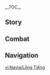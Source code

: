 {{CharacterTabs}}
{{LanguageTabs}}
__TOC__
==Story==
{{VO/Story
|character           = Navia
|language            = zh
|language_s          = zh
|language_t          = zh-tw
|name_s              = 娜维娅
|name_t              = 娜維婭
|vo_01_01_title_s    = 初次见面…
|vo_01_01_title_t    = 初次見面…
|vo_01_01_subtitle   = Hello
|vo_01_01_file       = VO_{language}{character} Hello.ogg
|vo_01_01_tx_s       = 大名鼎鼎的刺玫会现任会长、领导者、总指挥、话事人、老板娜维娅，很高兴认识你！看你才貌出众、气度不凡，我有种预感，我们的缘分会像我的名号一样长呢。
|vo_01_01_tx_t       = 大名鼎鼎的刺玫會現任會長、領導者、總指揮、負責人、老闆娜維婭，很高興認識{{MC|m=你|f=妳}}！看{{MC|m=你|f=妳}}才貌出眾、氣度不凡，有種我們的緣分會像我的名號一樣長的預感。
|vo_01_01_rm         = Dàmíngdǐngdǐng de Cìméihuì xiànrèn huìzhǎng, lǐngdǎozhě, zǒngzhǐhuī, huàshìrén, lǎobǎn Nàwéiyà, hěn gāoxìng rènshì nǐ! Kàn nǐ cáimào chūzhòng, qìdù bùfán, wǒ yǒu zhǒng yùgǎn, wǒmen de yuánfèn huì xiàng wǒ de mínghào yīyàng cháng ne.
|vo_02_01_title_s    = 闲聊·旅行
|vo_02_01_title_t    = 閒聊·旅行
|vo_02_01_subtitle   = Chat: Traveling
|vo_02_01_file       = VO_{language}{character} Chat - Traveling.ogg
|vo_02_01_tx_s       = 好想去旅游呀&mdash;&mdash;！去哪无所谓啦，主要是想跟朋友们一起玩，嘿嘿。
|vo_02_01_tx_t       = 好想去旅遊呀&mdash;&mdash;去哪裡都沒關係啦！重點是想跟朋友們一起玩，嘿嘿！
|vo_02_01_rm         = Hǎo xiǎng qù lǚyóu ya——! Qù nǎ wúsuǒwèi la, zhǔyào shì xiǎng gēn péngyǒumen yīqǐ wán, hēihēi.
|vo_02_02_title_s    = 闲聊·经验之谈
|vo_02_02_title_t    = 閒聊·經驗之談
|vo_02_02_subtitle   = Chat: Speaking From Experience
|vo_02_02_file       = VO_{language}{character} Chat - Speaking From Experience.ogg
|vo_02_02_tx_s       = 多年的帮派经验告诉我，身边有一把不称手的武器会比没有更危险。
|vo_02_02_tx_t       = 多年的幫派經驗告訴我，身邊有一把不順手的武器會比沒有更危險。
|vo_02_02_rm         = Duōnián de bāngpài jīngyàn gàosù wǒ, shēnbiān yǒu yī bǎ bù chènshǒu de wǔqì huì bǐ méiyǒu gèng wēixiǎn.
|vo_02_03_title_s    = 闲聊·会标
|vo_02_03_title_t    = 閒聊·會標
|vo_02_03_subtitle   = Chat: Logo
|vo_02_03_file       = VO_{language}{character} Chat - Logo.ogg
|vo_02_03_tx_s       = 刺玫会的标志是母亲设计的，我非常喜欢。你看，轮廓像颗心脏一样呢。
|vo_02_03_tx_t       = 刺玫會的標誌是母親設計的，我非常喜歡。{{MC|m=你|f=妳}}看，輪廓像顆心臟一樣。
|vo_02_03_rm         = Cìméihuì de biāozhì shì mǔqīn shèjì de, wǒ fēicháng xǐhuān. Nǐ kàn, lúnkuò xiàng kē xīnzàng yīyàng ne.
|vo_03_01_title_s    = 下雨的时候…
|vo_03_01_title_t    = 下雨的時候…
|vo_03_01_subtitle   = When It Rains
|vo_03_01_file       = VO_{language}{character} When It Rains.ogg
|vo_03_01_tx_s       = 啊…又是雨天…
|vo_03_01_tx_t       = 啊…又是雨天…
|vo_03_01_rm         = A… yòu shì yǔtiān…
|vo_03_02_title_s    = 打雷的时候…
|vo_03_02_title_t    = 打雷的時候…
|vo_03_02_subtitle   = When Thunder Strikes
|vo_03_02_file       = VO_{language}{character} When Thunder Strikes.ogg
|vo_03_02_tx_s       = 哎呀！刚才看到闪电就该捂住耳朵的！
|vo_03_02_tx_t       = 哎呀！剛才看到閃電就該捂住耳朵的！
|vo_03_02_rm         = Āiyā! Gāngcái kàndào shǎndiàn jiù gāi wǔ zhù ěrduo de!
|vo_03_03_title_s    = 下雪的时候…
|vo_03_03_title_t    = 下雪的時候…
|vo_03_03_subtitle   = When It Snows
|vo_03_03_file       = VO_{language}{character} When It Snows.ogg
|vo_03_03_tx_s       = 是不是应该摘掉帽子，让雪花落在脸上？感觉一定很清爽。
|vo_03_03_tx_t       = 是不是應該摘掉帽子，讓雪花落在臉上？感覺一定很清爽。
|vo_03_03_rm         = Shìbushì yīnggāi zhāi diào màozi, ràng xuěhuā luò zài liǎn shàng? Gǎnjué yīdìng hěn qīngshuǎng.
|vo_03_04_title_s    = 阳光很好…
|vo_03_04_title_t    = 陽光很好…
|vo_03_04_subtitle   = When the Sun Is Out
|vo_03_04_file       = VO_{language}{character} When the Sun Is Out.ogg
|vo_03_04_tx_s       = 就是现在，立刻，马上，抬头！你看天上，是不是烈日炎炎，骄阳似火！知道这说明什么吗？<br>说明我们现在应当立刻，马上，去买最大号的超级冰冰凉甜筒，然后比赛谁能在它融化前全部吃完！
|vo_03_04_tx_t       = 就是現在！立刻、馬上，抬頭！{{MC|m=你|f=妳}}看天上，是不是烈日炎炎、炎陽炙人！知道這代表什麼嗎？<br>代表我們現在應該立刻、馬上去買最大號的超級冰冰涼甜筒，然後比賽誰可以在它融化前全部吃完！
|vo_03_04_rm         = Jiùshì xiànzài, lìkè, mǎshàng, táitóu! Nǐ kàn tiān shàng, shìbushì lièrìyányán, jiāoyángsìhuǒ! Zhīdào zhè shuōmíng shénme ma? <br>Shuōmíng wǒmen xiànzài yīngdāng lìkè, mǎshàng, qù mǎi zuìdà hào de chāojí bīngbīngliáng tiántǒng, ránhòu bǐsài shéi néng zài tā rónghuà qián quánbù chī wán!
|vo_03_05_title_s    = 雨过天晴…
|vo_03_05_title_t    = 雨過天晴…
|vo_03_05_subtitle   = After the Rain
|vo_03_05_file       = VO_{language}{character} After the Rain.ogg
|vo_03_05_tx_s       = 太好了，雨停了！
|vo_03_05_tx_t       = 太好了，雨停了！
|vo_03_05_rm         = Tài hǎo le, yǔ tíng le!
|vo_03_06_title_s    = 刮大风了…
|vo_03_06_title_t    = 颳大風了…
|vo_03_06_subtitle   = When the Wind Is Blowing
|vo_03_06_file       = VO_{language}{character} When the Wind Is Blowing.ogg
|vo_03_06_tx_s       = 帽子和裙摆…好难取舍！
|vo_03_06_tx_t       = 帽子和裙襬…好難取捨！
|vo_03_06_rm         = Màozi hé qún bǎi… hǎo nán qǔshě!
|vo_03_07_title_s    = 在沙漠的时候…
|vo_03_07_title_t    = 在沙漠的時候…
|vo_03_07_subtitle   = In the Desert
|vo_03_07_file       = VO_{language}{character} In the Desert.ogg
|vo_03_07_tx_s       = 戴上墨镜就不会被沙子迷住眼睛了！但天黑时会看不清路…
|vo_03_07_tx_t       = 戴上墨鏡就不會有沙子跑進眼睛了！但天黑時會看不清楚路…
|vo_03_07_rm         = Dài shàng mòjìng jiù bù huì bèi shāzi mí zhù yǎnjīng le! Dàn tiānhēi shí huì kàn bù qīng lù…
|vo_04_01_title_s    = 早上好…
|vo_04_01_title_t    = 早安…
|vo_04_01_subtitle   = Good Morning
|vo_04_01_file       = VO_{language}{character} Good Morning.ogg
|vo_04_01_tx_s       = 早上好！想好今天要做什么了吗？没想好的话，要不要跟我来？
|vo_04_01_tx_t       = 早安！想好今天要做什麼了嗎？沒想好的話，要不要跟我來？
|vo_04_01_rm         = Zǎoshang hǎo! Xiǎng hǎo jīntiān yào zuò shénme le ma? Méi xiǎng hǎo de huà, yào bù yào gēn wǒ lái?
|vo_04_02_title_s    = 中午好…
|vo_04_02_title_t    = 午安…
|vo_04_02_subtitle   = Good Afternoon
|vo_04_02_file       = VO_{language}{character} Good Afternoon.ogg
|vo_04_02_tx_s       = 听说最近出了一种新口味的千层面，你有没有兴趣？感觉一定不会好吃，但我还是想去试试！
|vo_04_02_tx_t       = 聽說最近出了一種新口味的千層麵，{{MC|m=你|f=妳}}有沒有興趣？感覺一定不會好吃，但我還是想去試試看！
|vo_04_02_rm         = Tīngshuō zuìjìn chū le yī zhǒng xīn kǒuwèi de qiāncéngmiàn, nǐ yǒu méiyǒu xìngqù? Gǎnjué yīdìng bù huì hǎochī, dàn wǒ háishì xiǎng qù shìshì!
|vo_04_03_title_s    = 晚上好…
|vo_04_03_title_t    = 晚上好…
|vo_04_03_subtitle   = Good Evening
|vo_04_03_file       = VO_{language}{character} Good Evening.ogg
|vo_04_03_tx_s       = 晚间新闻播报：「今天的刺玫会会长也和她的好搭档度过了完美的一天。」真棒！
|vo_04_03_tx_t       = 晚間新聞播報：「今天的刺玫會會長也和她的好搭檔度過了完美的一天。」真棒！
|vo_04_03_rm         = Wǎnjiān xīnwén bōbào: "Jīntiān de Cìméihuì huìzhǎng yě hé tā de hǎo dādàng dùguò le wánměi de yītiān." Zhēn bàng!
|vo_04_04_title_s    = 晚安…
|vo_04_04_title_t    = 晚安…
|vo_04_04_subtitle   = Good Night
|vo_04_04_file       = VO_{language}{character} Good Night.ogg
|vo_04_04_tx_s       = 快，速速清空大脑，睡个好觉！明天见。
|vo_04_04_tx_t       = 快，速速清空大腦，睡個好覺！明天見。
|vo_04_04_rm         = Kuài, sùsù qīngkōng dànǎo, shuì ge hǎo jiào! Míngtiān jiàn.
|vo_05_01_title_s    = 关于娜维娅自己·乐观
|vo_05_01_title_t    = 關於娜維婭自己·樂觀
|vo_05_01_subtitle   = About {character}: Optimism
|vo_05_01_file       = VO_{language}{character} About {character} - Optimism.ogg
|vo_05_01_tx_s       = 盲目乐观可不行，幸福的生活要靠自己的双手去争取！所以，来，握住我的双手，左右摇晃几下&mdash;&mdash;怎么样，是不是很开心？
|vo_05_01_tx_t       = 盲目樂觀是不行的，幸福的生活要靠自己的雙手去爭取！所以…來，握住我的雙手，左右搖晃幾下&mdash;&mdash;怎麼樣，是不是很開心？
|vo_05_01_rm         = Mángmù lèguān kě bù xíng, xìngfú de shēnghuó yào kào zìjǐ de shuāngshǒu qù zhēngqǔ! Suǒyǐ, lái, wò zhù wǒ de shuāngshǒu, zuǒyòu yáohuàng jǐ xià——zěnmeyàng, shì bùshì hěn kāixīn?
|vo_05_02_title_s    = 关于娜维娅自己·运气
|vo_05_02_title_t    = 關於娜維婭自己·運氣
|vo_05_02_subtitle   = About {character}: Luck
|vo_05_02_quest      = Braving the Tides Together
|vo_05_02_friendship = 4
|vo_05_02_file       = VO_{language}{character} About {character} - Luck.ogg
|vo_05_02_tx_s       = 了解我经历的人可能会觉得我运气不好吧，但我不这么认为哦。<br>能得到这么多的爱，是我一生最幸运的事情了吧。
|vo_05_02_tx_t       = 瞭解我經歷的人可能會覺得我運氣不好吧？但我不這麼認為。<br>能夠得到這麼多的愛，是我一生最幸運的事情了吧…
|vo_05_02_rm         = Liǎojiě wǒ jīnglì de rén kěnéng huì juéde wǒ yùnqì bù hǎo ba, dàn wǒ bù zhème rènwéi.<br> Néng dédào zhème duō de ài, shì wǒ yīshēng zuì xìngyùn de shìqíng le ba.
|vo_06_01_title_s    = 关于我们·搭档
|vo_06_01_title_t    = 關於我們·搭檔
|vo_06_01_subtitle   = About Us: Partners
|vo_06_01_quest      = As Light Rain Falls Without Reason
|vo_06_01_file       = VO_{language}{character} About Us - Partners.ogg
|vo_06_01_tx_s       = 他们有人叫我老板，有人叫我大小姐，我都无所谓啦。最开心的还是你称呼我为「搭档」的时候，所以请多叫几次，满足我的虚荣心吧！
|vo_06_01_tx_t       = 他們有人叫我老闆，有人叫我大小姐，我都無所謂啦。最開心的還是{{MC|m=你|f=妳}}稱呼我為「搭檔」的時候，所以請多叫幾次，滿足我的虛榮心吧！
|vo_06_01_rm         = Tāmen yǒu rén jiào wǒ lǎobǎn, yǒu rén jiào wǒ dàxiǎojiě, wǒ dōu wúsuǒwèi la. Zuì kāixīn de háishì nǐ chēnghu wǒ wèi "dādàng" de shíhou, suǒyǐ qǐng duō jiào jǐ cì, mǎnzú wǒ de xūróngxīn ba!
|vo_06_02_title_s    = 关于我们·保密
|vo_06_02_title_t    = 關於我們·保密
|vo_06_02_subtitle   = About Us: Keeping Secrets
|vo_06_02_quest      = Braving the Tides Together
|vo_06_02_friendship = 6
|vo_06_02_file       = VO_{language}{character} About Us - Keeping Secrets.ogg
|vo_06_02_tx_s       = 有人说秘密一旦说出口就不是秘密了，但能和朋友分享的秘密不是更加珍贵吗？<br>…什么啊，我不是在威胁你啦！虽然身为刺玫会的会长，我当然知道很多让人保守秘密的诀窍，但我是不会用在你身上的，安心啦。
|vo_06_02_tx_t       = 有人說秘密一旦說出口就不是秘密了，但可以和朋友分享的秘密不是更加珍貴嗎？<br>什麼啊…我不是在威脅{{MC|m=你|f=妳}}啦！雖然身為刺玫會的會長，我當然知道很多讓人保守秘密的訣竅，但我是不會用在{{MC|m=你|f=妳}}身上的，安心吧。
|vo_06_02_rm         = Yǒurén shuō mìmì yīdàn shuō chūkǒu jiù bùshì mìmì le, dàn néng hé péngyǒu fēnxiǎng de mìmì bù shì gèng jiā zhēnguì ma? <br>…Shénme a, wǒ bù shì zài wēixié nǐ la! Suīrán shēnwéi Cìméihuì de huìzhǎng, wǒ dāngrán zhīdào hěn duō ràng rén bǎoshǒu mìmì de juéqiào, dàn wǒ shì bù huì yòng zài nǐ shēnshang de, ānxīn la.
|vo_07_01_title_s    = 关于「神之眼」…
|vo_07_01_title_t    = 關於「神之眼」…
|vo_07_01_subtitle   = About the [[Vision]]
|vo_07_01_friendship = 4
|vo_07_01_file       = VO_{language}{character} About the Vision.ogg
|vo_07_01_tx_s       = 给你看，这就是我的神之眼！亮晶晶，很称我衣服的颜色吧？<br>不过还是你比较厉害，不需要神之眼就能使用很多种元素，应该不是靠练习就能做到的吧？
|vo_07_01_tx_t       = 給{{MC|m=你|f=妳}}看，這就是我的神之眼！亮晶晶的，很配我衣服的顏色吧？<br>不過還是{{MC|m=你|f=妳}}比較厲害，不需要神之眼就能夠使用很多種元素，應該不是靠練習就可以做到的吧？
|vo_07_01_rm         = Gěi nǐ kàn, zhè jiù shì wǒ de Shénzhī Yǎn! Liàngjīngjīng, hěn chèn wǒ yīfú de yánsè ba? <br>Bùguò háishì nǐ bǐjiào lìhài, bù xūyào Shénzhī Yǎn jiù néng shǐyòng hěn duō zhǒng yuánsù, yīnggāi bù shì kào liànxí jiù néng zuòdào de ba?
|vo_07_02_title_s    = 有什么想要分享·狗狗
|vo_07_02_title_t    = 有什麼想要分享·狗狗
|vo_07_02_subtitle   = Something to Share: Dogs
|vo_07_02_file       = VO_{language}{character} Something to Share - Dogs.ogg
|vo_07_02_tx_s       = 在所有的品种里，我最喜欢深栗猎犬。你看它们眼睛上方的花纹，是不是很像眉毛？所以它们总是一副憨厚又认真的样子呢。<br>不过这件事还请帮我保密，千万不要告诉别的狗狗！
|vo_07_02_tx_t       = 在所有的品種裡，我最喜歡深栗獵犬。{{MC|m=你|f=妳}}看牠們眼睛上方的花紋，是不是很像眉毛？所以牠們總是一副憨厚又認真的樣子。<br>不過這件事還請幫我保密，千萬不要告訴別的狗狗！
|vo_07_02_rm         = Zài suǒyǒu de pǐnzhǒng lǐ, wǒ zuì xǐhuān shēnlì lièquǎn. Nǐ kàn tāmen yǎnjīng shàngfāng de huāwén, shì bù shì hěn xiàng méimáo? Suǒyǐ tāmen zǒng shì yī fù hānhòu yòu rènzhēn de yàngzi ne.<br>Bùguò zhè jiàn shì hái qǐng bāng wǒ bǎomì, qiānwàn bù yào gàosù bié de gǒugǒu!
|vo_07_03_title_s    = 有什么想要分享·可靠的刺玫会
|vo_07_03_title_t    = 有什麼想要分享·可靠的刺玫會
|vo_07_03_subtitle   = Something to Share: The Dependable Spina di Rosula
|vo_07_03_file       = VO_{language}{character} Something to Share - The Dependable Spina di Rosula.ogg
|vo_07_03_tx_s       = 假如你在灰河待过一段时间，应该会发现枫丹还是有不少其他帮派的。他们的目的不一，并不都像刺玫会那样友善，你可要多加留心。如有必要，可以向酒保泰托先生求助。若是对方不愿意坐下来谈的话…嗯，那就只好请我们可靠的白手套先生出马咯。
|vo_07_03_tx_t       = 假如{{MC|m=你|f=妳}}在灰河待過一段時間，應該會發現楓丹還是有不少其他幫派的。他們的目的不一，並非都像刺玫會那樣友善，{{MC|m=你|f=妳}}要多加留心。如果有必要可以向酒保泰托先生求助，若是對方不願意坐下來談的話…嗯，那就只好請我們可靠的白手套先生出馬囉！
|vo_07_03_rm         = Jiǎrú nǐ zài Huī Hé dài guò yīduàn shíjiān, yīnggāi huì fāxiàn Fēngdān háishì yǒu bù shǎo qítā bāngpài de. Tāmen de mùdì bù yī, bìng bù dōu xiàng Cìméihuì nàyàng yǒushàn, nǐ kě yào duō jiā liúxīn. Rú yǒu bìyào, kěyǐ xiàng jiǔbǎo Tàituō xiānshēng qiúzhù. Ruò shì duìfāng bù yuànyì zuò xiàlái tán de huà… ń, nà jiù zhǐhǎo qǐng wǒmen kěkào de Bái Shǒutào xiānshēng chūmǎ luó.
|vo_07_04_title_s    = 感兴趣的见闻…
|vo_07_04_title_t    = 感興趣的見聞…
|vo_07_04_subtitle   = Interesting Things
|vo_07_04_file       = VO_{language}{character} Interesting Things.ogg
|vo_07_04_tx_s       = 久雨莲的颜色真好看啊。而且当你看到它们纷纷绽放的时候，就说明漫长的雨季终于过去了。
|vo_07_04_tx_t       = 久雨蓮的顏色真好看啊…而且當{{MC|m=你|f=妳}}看到它們紛紛綻放的時候，就代表漫長的雨季終於過去了。
|vo_07_04_rm         = Jiǔyǔlián de yánsè zhēn hǎokàn a. Érqiě dāng nǐ kàndào tāmen fēnfēn zhànfàng de shíhou, jiù shuōmíng màncháng de yǔjì zhōngyú guòqù le.
|vo_08_01_title_s    = 关于克洛琳德…
|vo_08_01_title_t    = 關於克洛琳德…
|vo_08_01_subtitle   = About [[Clorinde]]
|vo_08_01_quest      = Masquerade of the Guilty
|vo_08_01_friendship = 4
|vo_08_01_file       = VO_{language}{character} About Clorinde.ogg
|vo_08_01_tx_s       = 她平时话不多，表情也不多，但还是能看出来喜怒哀乐的。之前老爹的事卡在我们之间，唔…有些隔阂吧，就算是那段日子，我也不爱她小心翼翼的样子…还是现在这样比较好。
|vo_08_01_tx_t       = 她平常話不多，表情也不多，但還是看得出來喜怒哀樂的。之前老爹的事卡在我們之間，唔…出現了一些隔閡…就算是那段日子，我也不愛她小心翼翼的樣子…還是現在這樣比較好。
|vo_08_01_rm         = Tā píngshí huà bù duō, biǎoqíng yě bù duō, dàn háishì néng kàn chūlái xǐnùāilè de. Zhīqián lǎodiē de shì kǎ zài wǒmen zhījiān, wú… yǒuxiē géhé ba, jiùsuàn shì nà duàn rìzi, wǒ yě bù ài tā xiǎoxīnyìyì de yàngzi… háishì xiànzài zhèyàng bǐjiào hǎo.
|vo_08_02_title_s    = 关于夏洛蒂…
|vo_08_02_title_t    = 關於夏洛蒂…
|vo_08_02_subtitle   = About [[Charlotte]]
|vo_08_02_friendship = 4
|vo_08_02_file       = VO_{language}{character} About Charlotte.ogg
|vo_08_02_tx_s       = 比起跑新闻时的热情和速度，夏洛蒂的拍照技术更让我惊讶。她之前随手给我拍过一张半身照，光影效果好像精心绘制的油画一样。既能写出意想不到的报道，又能拍出最能抓人眼球的画片，她大概天生就是要做记者的吧。
|vo_08_02_tx_t       = 比起跑新聞時的熱情和速度，夏洛蒂的拍照技術更讓我驚訝。她之前隨手幫我拍過一張半身照，光影效果好像精心繪製的油畫一樣。既能寫出意想不到的報導，又能拍出最吸引目光的畫片，她大概天生就是要做記者的吧…
|vo_08_02_rm         = Bǐqǐ pǎo xīnwén shí de rèqíng hé sùdù, Xiàluòdì de pāizhào jìshù gèng ràng wǒ jīngyà. Tā zhīqián suíshǒu gěi wǒ pāi guò yī zhāng bànshēn zhào, guāngyǐng xiàoguǒ hǎoxiàng jīngxīn huìzhì de yóuhuà yīyàng. Jì néng xiě chū yìxiǎngbùdào de bàodào, yòu néng pāi chū zuì néng zhuā rén yǎnqiú de huàpiàn, tā dàgài tiānshēng jiù shì yào zuò jìzhě de ba.
|vo_08_03_title_s    = 关于千织…
|vo_08_03_title_t    = 關於千織…
|vo_08_03_subtitle   = About [[Chiori]]
|vo_08_03_friendship = 4
|vo_08_03_file       = VO_{language}{character} About Chiori.ogg
|vo_08_03_tx_s       = 这位为枫丹时尚带来异国风情的服装设计师，私下里帮过刺玫会不少忙呢。她说我的奇思妙想给她提供了好多创作灵感，以我对她的了解来看，应该不是客气话。但当我请她做一个十米高的礼帽时，她却严词拒绝了。唉，要是能摆在店门前，应该是很惹眼的宣传手段呀！
|vo_08_03_tx_t       = 這位為楓丹時尚帶來異國風情的服裝設計師，私底下其實幫過刺玫會不少忙。她說我的奇思妙想為她提供了好多創作靈感，以我對她的瞭解來看應該不是客套話，但當我請她做一個十公尺高的禮帽時，她卻嚴詞拒絕了。唉…要是可以擺在店門前，應該是個很顯眼的宣傳手段啊！
|vo_08_03_rm         = Zhè wèi wèi Fēngdān shíshàng dài lái yìguó fēngqíng de fúzhuāng shèjìshī, sīxià lǐ bāng guò Cìméihuì bù shǎo máng ne. Tā shuō wǒ de qísīmiàoxiǎng gěi tā tígōng le hǎo duō chuàngzuò línggǎn, yǐ wǒ duì tā de liǎojiě lái kàn, yīnggāi bù shì kèqì huà. Dàn dāng wǒ qǐng tā zuò yī gè shí mǐ gāo de lǐmào shí, tā què yáncí jùjué le. Āi, yàoshì néng bǎi zài diànmén qián, yīnggāi shì hěn rěyǎn de xuānchuán shǒuduàn ya!
|vo_08_04_title_s    = 关于芙宁娜…
|vo_08_04_title_t    = 關於芙寧娜…
|vo_08_04_subtitle   = About [[Furina]]
|vo_08_04_quest      = Masquerade of the Guilty
|vo_08_04_friendship = 4
|vo_08_04_file       = VO_{language}{character} About Furina.ogg
|vo_08_04_tx_s       = 小时候有幸观看过一次芙宁娜大人参与义演的歌剧，票可难买了！虽然扮演的是别的角色，但她看起来反而比平常站在高处演讲时更自然些…现在回想起来，竟然不是错觉。
|vo_08_04_tx_t       = 小時候有幸觀看過一次芙寧娜大人參與義演的歌劇，票超級難買！雖然扮演的是別的角色，但她看起來反而比平常站在高處演講時更自然一點…現在回想起來，竟然不是錯覺。
|vo_08_04_rm         = Xiǎoshíhou yǒuxìng guānkàn guò yīcì Fúníngnà dàrén cānyù yìyǎn de gējù, piào kě nán mǎi le! Suīrán bànyǎn de shì bié de juésè, dàn tā kàn qǐlái fǎn'ér bǐ píngcháng zhàn zài gāo chù yǎnjiǎng shí gèng zìrán xiē… Xiànzài huíxiǎng qǐlái, jìngrán bù shì cuòjué.
|vo_08_05_title_s    = 关于那维莱特…
|vo_08_05_title_t    = 關於那維萊特…
|vo_08_05_subtitle   = About [[Neuvillette]]
|vo_08_05_quest      = As Light Rain Falls Without Reason
|vo_08_05_friendship = 4
|vo_08_05_file       = VO_{language}{character} About Neuvillette.ogg
|vo_08_05_tx_s       = 那维莱特先生啊，既复杂又简单。怎么说呢…就像海里的礁石，磕磕绊绊的，但假如理解了其中的规律，也不是完全没法观测。
|vo_08_05_tx_t       = 那維萊特先生啊…既複雜又簡單。怎麼說呢…就像海裡的礁石凹凸不平，但假如理解了其中的規律，也不是完全沒辦法預測。
|vo_08_05_rm         = NàWéiláitè xiānshēng a, jì fùzá yòu jiǎndān. Zěnme shuō ne… Jiù xiàng hǎi lǐ de jiāoshí, kēkebànban de, dàn jiǎrú lǐjiě le qízhōng de guīlǜ, yě bù shì wánquán méifǎ guāncè.
|vo_08_06_title_s    = 关于莱欧斯利…
|vo_08_06_title_t    = 關於萊歐斯利…
|vo_08_06_subtitle   = About [[Wriothesley]]
|vo_08_06_friendship = 4
|vo_08_06_file       = VO_{language}{character} About Wriothesley.ogg
|vo_08_06_tx_s       = 想和他谈点东西可费劲了。克洛琳德说在既定的合约基础上可以放心与他合作，但千万不要相信他说的每一句话。怪不得老爹以前从不插手水下的事，保险起见，还是维持原样吧。
|vo_08_06_tx_t       = 想和他談個事情是很費力的。克洛琳德說只要基於既定的合約就可以放心與他合作，但千萬不要相信他說的每一句話。怪不得老爹以前從不插手水下的事，保險起見，還是維持原樣好了。
|vo_08_06_rm         = Xiǎng hé tā tán diǎn dōngxi kě fèijìn le. Kèluòlíndé shuō zài jìdìng de héyuē jīchǔ shàng kěyǐ fàngxīn yǔ tā hézuò, dàn qiānwàn bù yào xiāngxìn tā shuō de měi yījù huà. Guàibude lǎodiē yǐqián cóng bù chāshǒu shuǐ xià de shì, bǎoxiǎn qǐjiàn, háishì wéichí yuányàng ba.
|vo_08_07_title_s    = 关于「仆人」…
|vo_08_07_title_t    = 關於「僕人」…
|vo_08_07_subtitle   = About [[The Knave]]
|vo_08_07_quest      = Masquerade of the Guilty
|vo_08_07_friendship = 4
|vo_08_07_file       = VO_{language}{character} About The Knave.ogg
|vo_08_07_tx_s       = 她是一位威严却又慈爱的领导者，有「一家之主」的风范。不过能成为愚人众的执行官，她一定也有手段狠厉的一面。<br>所以放心吧，我会永远记得她帮助过白淞镇的恩情，但在其他方面也会留心的。
|vo_08_07_tx_t       = 她是一位威嚴卻又慈愛的領導者，有「一家之主」的風範。不過能夠成為愚人眾的執行官，她一定也有手段凶狠的一面。<br>所以放心吧，我會永遠記得她幫助過白淞鎮的恩情，但在其他方面也會小心的。
|vo_08_07_rm         = Tā shì yī wèi wēiyán què yòu cí'ài de lǐngdǎozhě, yǒu "yī jiā zhī zhǔ" de fēngfàn. Bùguò néng chéngwéi Yúrén Zhòng de zhíxíngguān, tā yīdìng yě yǒu shǒuduàn hěn lì de yīmiàn. <br>Suǒyǐ fàngxīn ba, wǒ huì yǒngyuǎn jìdé tā bāngzhù guò Báisōngzhèn de ēnqíng, dàn zài qítā fāngmiàn yě huì liúxīn de.
|vo_08_08_title_s    = 关于林尼和琳妮特…
|vo_08_08_title_t    = 關於林尼和琳妮特…
|vo_08_08_subtitle   = About [[Lyney]] and [[Lynette]]
|vo_08_08_quest      = Masquerade of the Guilty
|vo_08_08_friendship = 4
|vo_08_08_file       = VO_{language}{character} About Lyney and Lynette.ogg
|vo_08_08_tx_s       = 我知道大魔术师说话总会有些浮夸啦，但能看出，林尼是真心对待身边亲友的。有时候他表现出的责任感，可比他的年纪大多了…<br>哦对了，他之前免费给白淞镇的小朋友们变过魔术呢！有机会的话，下次也请他和琳妮特小姐一起来吃马卡龙吧。琳妮特小姐经常凭空变出茶杯来喝茶，那应该不会讨厌甜点吧？
|vo_08_08_tx_t       = 我知道大魔術師說話總會有些浮誇啦…但可以看得出來林尼是真心對待身邊親友的。有時候他表現出的責任感，要比他的年紀大多了…<br>哦對了，他之前還免費變過魔術給白淞鎮的小朋友們看呢！有機會的話，下次也請他和琳妮特小姐一起來吃馬卡龍，琳妮特小姐經常憑空變出茶杯來喝茶，那應該不會討厭甜點吧？
|vo_08_08_rm         = Wǒ zhīdào Dà Móshùshī shuōhuà zǒng huì yǒuxiē fúkuā la, dàn néng kàn chū, Línní zhēnxīn duìdài shēnbiān qīnyǒu de. Yǒushíhou tā biǎoxiàn chū de zérèngǎn, kě bǐ tā de niánjì dà duō le…<br> O duì le, tā zhīqián miǎnfèi gěi Báisōngzhèn de xiǎopéngyǒu men biàn guò móshù ne! Yǒu jīhuì de huà, xiàcì yě qǐng tā hé Línnī Tè xiǎojiě yīqǐ lái chī mǎkǎlóng ba. Línnī Tè xiǎojiě jīngcháng píngkōng biàn chū chábēi lái hē chá, nà yīnggāi bù huì tǎoyàn tiándiǎn ba?
|vo_09_01_title_s    = 想要了解娜维娅·其一
|vo_09_01_title_t    = 想要瞭解娜維婭·其一
|vo_09_01_subtitle   = More About {character}: I
|vo_09_01_file       = VO_{language}{character} More About {character} - 01.ogg
|vo_09_01_tx_s       = 刺玫会的工作嘛，杂七杂八的什么都有吧，不过核心目的都是帮助大家解决各种麻烦。这里的「麻烦」只用来指代问题本身，不代表我觉得这些事情烦心哦。相反，能帮到大家会让我觉得神清气爽呢。
|vo_09_01_tx_t       = 刺玫會的工作嘛…雜七雜八的什麼都有，不過核心目的都是幫助大家解決各種麻煩。這裡的「麻煩」只用來指問題本身，不是代表我覺得這些事情麻煩&mdash;&mdash;相反地，能夠幫到大家會讓我覺得神清氣爽！
|vo_09_01_rm         = Cìmèihuì de gōngzuò ma, záqīzábā de shénme dōu yǒu ba, bùguò héxīn mùdì dōu shì bāngzhù dàjiā jiějué gèzhǒng máfan. Zhèlǐ de "máfan" zhǐ yòng lái zhǐdài wèntí běnshēn, bù dàibiǎo wǒ juéde zhèxiē shìqing fánxīn o. Xiāngfǎn, néng bāng dào dàjiā huì ràng wǒ juéde shénqīngqìshuǎng ne.
|vo_09_02_title_s    = 想要了解娜维娅·其二
|vo_09_02_title_t    = 想要瞭解娜維婭·其二
|vo_09_02_subtitle   = More About {character}: II
|vo_09_02_friendship = 3
|vo_09_02_file       = VO_{language}{character} More About {character} - 02.ogg
|vo_09_02_tx_s       = 人还是要有些浪漫情怀才行。春天的花，夏天的海，还有朋友的笑容，都不该是被忽略的景色。
|vo_09_02_tx_t       = 人還是要有一些浪漫情懷才可以。春天的花、夏天的海，還有朋友的笑容…都不該是被忽略的景色。
|vo_09_02_rm         = Rén háishì yào yǒuxiē làngmàn qínghuái cái xíng. Chūntiān de huā, xiàtiān de hǎi, hái yǒu péngyǒu de xiàoróng, dōu bù gāi shì bèi hūlüè de jǐngsè.
|vo_09_03_title_s    = 想要了解娜维娅·其三
|vo_09_03_title_t    = 想要瞭解娜維婭·其三
|vo_09_03_subtitle   = More About {character}: III
|vo_09_03_friendship = 4
|vo_09_03_file       = VO_{language}{character} More About {character} - 03.ogg
|vo_09_03_tx_s       = 有时我会找个人迹罕至的野外，摆一些物件作为目标，然后练习打靶。<br>很解压的！你想试试吗？我来手把手教你。虽然你是我的第一个学生，但我觉得我会成为一名好老师的。老爹还有布莱卡利奶奶教我的东西我都还没忘呢！
|vo_09_03_tx_t       = 有時我會找個人跡罕至的野外擺一些東西作為目標，然後練習打靶。<br>很解壓！{{MC|m=你|f=妳}}想試試看嗎？讓我一步步教{{MC|m=你|f=妳}}。雖然{{MC|m=你|f=妳}}是我的第一個學生，但我覺得我會成為一名好老師的。老爹還有布萊卡利奶奶教我的東西我都還沒忘記哦！
|vo_09_03_rm         = Yǒushí wǒ huì zhǎo gè rénjì hǎnzhì de yěwài, bǎi yīxiē wùjiàn zuòwéi mùbiāo, ránhòu liànxí dǎbǎ. <br>Hěn jiěyā de! Nǐ xiǎng shìshì ma? Wǒ lái shǒubàshǒu jiāo nǐ. Suīrán nǐ shì wǒ de dì yī gè xuéshēng, dàn wǒ juéde wǒ huì chéngwéi yī míng hǎo lǎoshī de. Lǎodiē hái yǒu Bùlái Kǎlì nǎinai jiāo wǒ de dōngxi wǒ dōu hái méi wàng ne!
|vo_09_04_title_s    = 想要了解娜维娅·其四
|vo_09_04_title_t    = 想要瞭解娜維婭·其四
|vo_09_04_subtitle   = More About {character}: IV
|vo_09_04_quest      = Braving the Tides Together
|vo_09_04_friendship = 5
|vo_09_04_file       = VO_{language}{character} More About {character} - 04.ogg
|vo_09_04_tx_s       = 我不会变成和老爹一样的人。有刺玫会里的老干部觉得我和老爹越来越像了，但我认为那只是很小的倾斜，要归因为有些问题只能用固定的几种办法来解决。刺玫会已经不是当年的样子了，那么会长也不会相同。
|vo_09_04_tx_t       = 我不會變成和老爹一樣的人。有刺玫會裡的老幹部覺得我和老爹越來越像了，但我認為那只是很小的一部分，要歸因於有些問題只能用固定的幾種辦法來解決。刺玫會已經不是當年的樣子了，會長也不會相同。
|vo_09_04_rm         = Wǒ bù huì biànchéng hé lǎodiē yīyàng de rén. Yǒu Cìmèihuì lǐ de lǎogànbù juéde wǒ hé lǎodiē yuè lái yuè xiàng le, dàn wǒ rènwéi nà zhǐshì hěn xiǎo de qīngxié, yào guī yīn wéi yǒuxiē wèntí zhǐ néng yòng gùdìng de jǐ zhǒng bànfǎ lái jiějué. Cìmèihuì yǐjīng bù shì dāngnián de yàngzi le, nàme huìzhǎng yě bù huì xiāngtóng.
|vo_09_05_title_s    = 想要了解娜维娅·其五
|vo_09_05_title_t    = 想要瞭解娜維婭·其五
|vo_09_05_subtitle   = More About {character}: V
|vo_09_05_quest      = Braving the Tides Together
|vo_09_05_friendship = 6
|vo_09_05_file       = VO_{language}{character} More About {character} - 05.ogg
|vo_09_05_tx_s       = 我觉得我也不会变成和母亲一样的人。虽然很多人都说我性格和她很像，我也大约能想象到她当年做出很多选择的理由，但是…<br>哎，突然很想去坐一次克莱门汀线。就现在，可以陪我吗？倒也没什么特别的目的，就当是我邀请你去城里闲逛吧？
|vo_09_05_tx_t       = 我覺得我也不會變成和母親一樣的人。雖然很多人都說我各型和她很像，我也大概可以想像她當年做出很多選擇的理由，但是…<br>哎，突然很想去坐一次克萊門汀線…就是現在，可以陪我嗎？也沒什麼特別的目的，就當作是我邀請{{MC|m=你|f=妳}}去城裡閒逛吧？
|vo_09_05_rm         = Wǒ juéde wǒ yě bù huì biàn chéng hé mǔqīn yīyàng de rén. Suīrán hěnduō rén dōu shuō wǒ xìnggé hé tā hěn xiàng, wǒ yě dàyuē néng xiǎngxiàng dào tā dāngnián zuò chū hěnduō xuǎnzé de lǐyóu, dànshì… <br> Ai, tūrán hěn xiǎng qù zuò yīcì Kèláiméndìng xiàn. Jiù xiànzài, kěyǐ péi wǒ ma? Dào yě méi shénme tèbié de mùdì, jiù dàng shì wǒ yāoqǐng nǐ qù chéng lǐ xiánguàng ba?
|vo_10_01_title_s    = 娜维娅的爱好…
|vo_10_01_title_t    = 娜維婭的愛好…
|vo_10_01_subtitle   = {character}'s Hobbies
|vo_10_01_file       = VO_{language}{character} Hobbies.ogg
|vo_10_01_tx_s       = 我从小就喜欢烘焙。看着一堆零散的食材按照比例融合在一起，就能在烘烤的过程中一点点膨胀、定型，变成香喷喷的样子，是不是很神奇？<br>对了，有机会一起来烤姜饼吧？比比看谁能用饼干搭出最高最漂亮的小屋！
|vo_10_01_tx_t       = 我從小就喜歡烘焙。看著一堆零散的食材按照比例融合在一起，就會在烘烤的過程中一點點膨脹、定型，變成香噴噴的樣子，是不是很神奇？<br>對了，有機會一起來烤薑餅吧？比比看誰可以用餅乾搭出最高、最漂亮的小屋！
|vo_10_01_rm         = Wǒ cóngxiǎo jiù xǐhuān hōngbèi. Kànzhe yī duī língsǎn de shícái ànzhào bǐlì rónghé zài yīqǐ, jiù néng zài hōngkǎo de guòchéng zhōng yīdiǎndiǎn péngzhàng, dìngxíng, biàn chéng xiāngpēnpēn de yàngzi, shì bù shì hěn shénqí? <br>Duì le, yǒu jīhuì yīqǐ lái kǎo jiāngbǐng ba? Bǐ bǐ kàn shuí néng yòng bǐnggān dā chū zuì gāo zuì piàoliang de xiǎowū!
|vo_10_02_title_s    = 娜维娅的烦恼…
|vo_10_02_title_t    = 娜維婭的煩惱…
|vo_10_02_subtitle   = {character}'s Troubles
|vo_10_02_file       = VO_{language}{character} Troubles.ogg
|vo_10_02_tx_s       = 呃，烤完蛋糕以后散落的面粉好难收拾啊，还有粘在容器里的蛋清和奶油…我、我去叫帮手来！
|vo_10_02_tx_t       = 呃…烤完蛋糕以後散落的麵粉好難收拾，還有黏在容器裡的蛋清和鮮奶油…我、我去叫幫手來！
|vo_10_02_rm         = E, kǎo wán dàngāo yǐhòu sànluò de miànfěn hǎo nán shōushí a, hái yǒu zhān zài róngqì lǐ de dànqīng hé nǎiyóu… Wǒ, wǒ qù jiào bāngshǒu lái!
|vo_10_03_title_s    = 喜欢的食物…
|vo_10_03_title_t    = 喜歡的食物…
|vo_10_03_subtitle   = Favorite Food
|vo_10_03_file       = VO_{language}{character} Favorite Food.ogg
|vo_10_03_tx_s       = 我喜欢能带来惊喜的食物，但请不要怀疑我的味觉。我只是欣赏其中包含的创意，但这也不会改变很多菜品难吃的事实就是了。
|vo_10_03_tx_t       = 我喜歡能夠帶來驚喜的食物，但請不要懷疑我的味覺，我只是欣賞其中包含的創意&mdash;&mdash;雖然這也不會改變很多料理難吃的事實就是了。
|vo_10_03_rm         = Wǒ xǐhuān néng dài lái jīngxǐ de shíwù, dàn qǐng bù yào huáiyí wǒ de wèijué. Wǒ zhǐshì xīnshǎng qízhōng bāohán de chuàngyì, dàn zhè yě bù huì gǎibiàn hěnduō càipǐn nánchī de shìshí jiùshì le.
|vo_10_04_title_s    = 讨厌的食物…
|vo_10_04_title_t    = 討厭的食物…
|vo_10_04_subtitle   = Least Favorite Food
|vo_10_04_file       = VO_{language}{character} Least Favorite Food.ogg
|vo_10_04_tx_s       = 我不喜欢存放了很久的剩菜，感觉辜负了新鲜食材的一生…
|vo_10_04_tx_t       = 我不喜歡存放了很久的剩菜，感覺辜負了新鮮食材的一生…
|vo_10_04_rm         = Wǒ bù xǐhuān cúnfàng le hěnjiǔ de shèngcài, gǎnjué gūfù le xīnxiān shícái de yīshēng…
|vo_11_01_title_s    = 收到赠礼·其一
|vo_11_01_title_t    = 收到贈禮·其一
|vo_11_01_subtitle   = Receiving a Gift: I
|vo_11_01_file       = VO_{language}{character} Receiving a Gift - 01.ogg
|vo_11_01_tx_s       = 惊人的厨艺！跟你出门的话，我才是应该带着食材和厨具的那个。
|vo_11_01_tx_t       = 驚人的廚藝！跟{{MC|m=你|f=妳}}出門的話，我才是應該帶著食材和廚具的那個！
|vo_11_01_rm         = Jīngrén de chúyì! Gēn nǐ chūmén de huà, wǒ cái shì yīnggāi dài zhe shícái hé chújù de nàgè.
|vo_11_02_title_s    = 收到赠礼·其二
|vo_11_02_title_t    = 收到贈禮·其二
|vo_11_02_subtitle   = Receiving a Gift: II
|vo_11_02_file       = VO_{language}{character} Receiving a Gift - 02.ogg
|vo_11_02_tx_s       = 味道真不错，再让我加些摆盘艺术就更完美了。
|vo_11_02_tx_t       = 味道真不錯，再讓我加點擺盤藝術就更完美了。
|vo_11_02_rm         = Wèidào zhēn bùcuò, zài ràng wǒ jiā xiē bǎipán yìshù jiù gèng wánměi le.
|vo_11_03_title_s    = 收到赠礼·其三
|vo_11_03_title_t    = 收到贈禮·其三
|vo_11_03_subtitle   = Receiving a Gift: III
|vo_11_03_file       = VO_{language}{character} Receiving a Gift - 03.ogg
|vo_11_03_tx_s       = 不要气馁，世界需要这种创新精神。
|vo_11_03_tx_t       = 不要氣餒，世界需要這種創新精神。
|vo_11_03_rm         = Bù yào qìněi, shìjiè xūyào zhè zhǒng chuàngxīn jīngshén.
|vo_12_01_title_s    = 生日…
|vo_12_01_title_t    = 生日…
|vo_12_01_subtitle   = Birthday
|vo_12_01_file       = VO_{language}{character} Birthday.ogg
|vo_12_01_tx_s       = 你相信许愿吗？向泉水中丢一枚摩拉，然后等待好运降临在头上。我想，只要摩拉丢得够多，其中总有一个愿望能够实现吧？<br>所以与其寄希望于这样的随机事件，我决定直接用一袋摩拉为你实现今天的愿望。只要是我娜维娅力所能及的，一定都帮你办到！
|vo_12_01_tx_t       = {{MC|m=你|f=妳}}相信許願嗎？向泉水中丟一枚摩拉，然後等待好運降臨在頭上。我想…只要摩拉丟得夠多，總有一個願望會實現吧？<br>所以與其寄希望於這樣的隨機事件，我決定直接用一袋摩拉為{{MC|m=你|f=妳}}實現今天的願望。只要是我娜維婭力所能及的，一定都幫{{MC|m=你|f=妳}}辦到！
|vo_12_01_rm         = Nǐ xiāngxìn xǔyuàn ma? Xiàng quánshuǐ zhōng diū yī méi Mólā, ránhòu děngdài hǎoyùn jiànglín zài tóushàng. Wǒ xiǎng, zhǐyào Mó Lā diū de gòu duō, qízhōng zǒng yǒu yī gè yuànwàng nénggòu shíxiàn ba? <br>Suǒyǐ yǔqí jì xīwàng yú zhèyàng de suíjī shìjiàn, wǒ juédìng zhíjiē yòng yī dài Mólā wèi nǐ shíxiàn jīntiān de yuànwàng. Zhǐyào shì wǒ Nuòwéiyà lì suǒ néng jí de, yīdìng dōu bāng nǐ bàndào!
|vo_13_01_title_s    = 突破的感受·起
|vo_13_01_title_t    = 突破的感受·起
|vo_13_01_subtitle   = Feelings About Ascension: Intro
|vo_13_01_ascension  = 1
|vo_13_01_file       = VO_{language}{character} Feelings About Ascension - 01.ogg
|vo_13_01_tx_s       = 这种感觉…好像柠檬乳酪蛋糕！
|vo_13_01_tx_t       = 這種感覺…好像檸檬起司蛋糕！
|vo_13_01_rm         = Zhè zhǒng gǎnjué… hǎoxiàng níngméng rǔluò dàngāo!
|vo_13_02_title_s    = 突破的感受·承
|vo_13_02_title_t    = 突破的感受·承
|vo_13_02_subtitle   = Feelings About Ascension: Building Up
|vo_13_02_ascension  = 2
|vo_13_02_file       = VO_{language}{character} Feelings About Ascension - 02.ogg
|vo_13_02_tx_s       = 奶油融化在舌尖，压力也跟着消散了。
|vo_13_02_tx_t       = 鮮奶油在舌尖融化，壓力也跟著消散了。
|vo_13_02_rm         = Nǎiyóu rónghuà zài shéjiān, yālì yě gēnzhe xiāosàn le.
|vo_13_03_title_s    = 突破的感受·转
|vo_13_03_title_t    = 突破的感受·轉
|vo_13_03_subtitle   = Feelings About Ascension: Climax
|vo_13_03_ascension  = 4
|vo_13_03_file       = VO_{language}{character} Feelings About Ascension - 03.ogg
|vo_13_03_tx_s       = 你知道有一种子弹形状的巧克力糖吗？它的甜度能瞬间让你全身充满力量，就像我现在的感受一样！
|vo_13_03_tx_t       = {{MC|m=你|f=妳}}知道有一種子彈形狀的巧克力糖嗎？它的甜度能夠瞬間讓{{MC|m=你|f=妳}}全身充滿力量，就像我現在的感受一樣！
|vo_13_03_rm         = Nǐ zhīdào yǒu yī zhǒng zǐdàn xíngzhuàng de qiǎokèlì táng ma? Tā de tiándù néng shùnjiān ràng nǐ quánshēn chōngmǎn lìliàng, jiù xiàng wǒ xiànzài de gǎnshòu yīyàng!
|vo_13_04_title_s    = 突破的感受·合
|vo_13_04_title_t    = 突破的感受·合
|vo_13_04_subtitle   = Feelings About Ascension: Conclusion
|vo_13_04_ascension  = 6
|vo_13_04_file       = VO_{language}{character} Feelings About Ascension - 04.ogg
|vo_13_04_tx_s       = 最后再来一壶熨帖的奶茶，属于你我的茶歇时间就可以开始了。不过你为我做了这么多，用一顿茶点作为感谢还是不太够呀。以后你在枫丹要是有什么需要帮忙的，就来找刺玫会吧！
|vo_13_04_tx_t       = 最後再來一壺美味的奶茶，屬於{{MC|m=你|f=妳}}我的休息時光就可以開始了。不過{{MC|m=你|f=妳}}為我做了這麼多，用一頓茶點作為感謝還是不太夠…以後{{MC|m=你|f=妳}}在楓丹要是有什麼需要幫忙的，就來找刺玫會吧！
|vo_13_04_rm         = Zuìhòu zài lái yī hú yùntiē de nǎichá, shǔyú nǐ wǒ de cháxiē shíjiān jiù kěyǐ kāishǐ le. Bùguò nǐ wèi wǒ zuò le zhème duō, yòng yī dùn chádiǎn zuòwéi gǎnxiè hái shì bù tài gòu ya. Yǐhòu nǐ zài Fēngdān yàoshi yǒu shénme xūyào bāngmáng de, jiù lái zhǎo Cìmèihuì ba!
|vo_13_04_tl         = 
}}

==Combat==
{{Combat VO
|character           = Navia
|language            = zh
|skill_1_tx_s        = 小心咯！
|skill_1_tx_t        = 小心囉！
|skill_1_rm_s        = Xiǎoxīn lo!
|skill_1_rm_t        = 
|skill_2_tx_s        = 正面偷袭！
|skill_2_tx_t        = 正面偷襲！
|skill_2_rm_s        = Zhèngmiàn tōuxí!
|skill_2_rm_t        = 
|skill_3_tx_s        = 你好呀！
|skill_3_tx_t        = 你好呀！
|skill_3_rm          = Nǐ hǎo ya!
|skill_4_tx_s        = 试着躲躲看？
|skill_4_tx_t        = 試著躲躲看？
|skill_4_rm_s        = Shìzhe duǒduo kàn?
|skill_4_rm_t        = 
|skill_5_tx_s        = 猜我还有几颗子弹？
|skill_5_tx_t        = 猜猜我還有幾顆子彈？
|skill_5_rm_s        = Cāi wǒ hái yǒu jǐ kē zǐdàn?
|skill_5_rm_t        = 
|skill_6_tx_s        = 是…伞弹枪？
|skill_6_tx_t        = 是…傘彈槍？
|skill_6_rm_s        = Shì… sǎndànqiāng?
|skill_6_rm_t        = 
|burst_1_tx_s        = 开火！虽然是岩元素啦。
|burst_1_tx_t        = 開火！雖然是岩元素啦…
|burst_1_rm_s        = Kāihuǒ! Suīrán shì yán yuánsù la.
|burst_1_rm_t        = 
|burst_2_tx_s        = 玫瑰礼花！刺玫会特别定制版。
|burst_2_tx_t        = 玫瑰禮花！刺玫會特別訂製版。
|burst_2_rm_s        = Méiguī lǐhuā! Cìmèihuì tèbié dìngzhì bǎn.
|burst_2_rm_t        = 
|burst_3_tx_s        = 持续打击！嗯嗯，就是这样。
|burst_3_tx_t        = 持續打擊！嗯嗯，就是這樣。
|burst_3_rm_s        = Chíxù dǎjí! Ń ń, jiùshì zhèyàng.
|burst_3_rm_t        = 
|sprint-s_1_file     = Sprint Start 01,Sprint Start 02,Sprint Start 03
|glider_1_file       = Deploying Wind Glider 01,Deploying Wind Glider 02,Deploying Wind Glider 03
|chest_1_tx_s        = 喔！好运连连！
|chest_1_tx_t        = 喔！好運連連！
|chest_1_rm_s        = Wō! Hǎoyùn liánlián!
|chest_1_rm_t        = 
|chest_2_tx_s        = 快，快收好！
|chest_2_tx_t        = 快，快收好！
|chest_2_rm          = Kuài, kuài shōuhǎo!
|chest_3_tx_s        = 寻宝大成功！
|chest_3_tx_t        = 尋寶大成功！
|chest_3_rm_s        = Xúnbǎo dà chénggōng!
|chest_3_rm_t        = 
|low-hp_1_tx_s       = 再…再撑一会儿！
|low-hp_1_tx_t       = 再…再撐一下！
|low-hp_1_rm_s       = Zài… zài chēng yīhuìr!
|low-hp_1_rm_t       = 
|low-hp_2_tx_s       = …得尽到责任！
|low-hp_2_tx_t       = …要盡到責任！
|low-hp_2_rm_s       = …děi jìn dào zérèn!
|low-hp_2_rm_t       = 
|low-hp_3_tx_s       = 注意力集中。
|low-hp_3_tx_t       = 注意力集中。
|low-hp_3_rm         = Zhùyì lì jízhōng.
|ally-low-hp_1_tx_s  = 交给会长吧！
|ally-low-hp_1_tx_t  = 交給會長吧！
|ally-low-hp_1_rm_s  = Jiāo gěi huìzhǎng ba!
|ally-low-hp_1_rm_t  = 
|ally-low-hp_2_tx_s  = 增援到了！
|ally-low-hp_2_tx_t  = 增援到了！
|ally-low-hp_2_rm    = Zēngyuán dào le!
|fallen_1_tx_s       = 就当是…回家了…
|fallen_1_tx_t       = 就當作…回家了…
|fallen_1_rm_s       = Jiù dāng shì… huíjiā le…
|fallen_1_rm_t       = 
|fallen_2_tx_s       = 是我的错吗…
|fallen_2_tx_t       = 是我的錯嗎…
|fallen_2_rm_s       = Shì wǒ de cuò ma…
|fallen_2_rm_t       = 
|fallen_3_tx_s       = 就连我也…
|fallen_3_tx_t       = 就連我也…
|fallen_3_rm_s       = Jiù lián wǒ yě…
|fallen_3_rm_t       = 
|hit-l_1_tx_s        = 怎么了？
|hit-l_1_tx_t        = 怎麼了？
|hit-l_1_rm_s        = Zěnme le?
|hit-l_1_rm_t        = 
|hit-l_2_file        = Light Hit Taken 02,Light Hit Taken 03,Light Hit Taken 04,Light Hit Taken 05,Light Hit Taken 06
|hit-h_1_tx_s        = 哪来的？！
|hit-h_1_tx_t        = 哪來的？！
|hit-h_1_rm_s        = Nǎ lái de?!
|hit-h_1_rm_t        = 
|hit-h_2_tx_s        = 啊…不算什么！
|hit-h_2_tx_t        = 啊…不算什麼！
|hit-h_2_rm_s        = A… bù suàn shénme!
|hit-h_2_rm_t        = 
|hit-h_3_file        = Heavy Hit Taken 03,Heavy Hit Taken 04,Heavy Hit Taken 05,Heavy Hit Taken 06
|join_1_tx_s         = 说走就走。
|join_1_tx_t         = 說走就走。
|join_1_rm_s         = Shuō zǒu jiù zǒu.
|join_1_rm_t         = 
|join_2_tx_s         = 刺玫会出马！
|join_2_tx_t         = 刺玫會出馬！
|join_2_rm_s         = Cìmèihuì chūmǎ!
|join_2_rm_t         = 
|join_3_tx_s         = 今天我带路！
|join_3_tx_t         = 今天我帶路！
|join_3_rm_s         = Jīntiān wǒ dàilù!
|join_3_rm_t         = 
|idle_1_file         = Standby 02
|atk-l_1_file        = Light Attack 01,Light Attack 02,Light Attack 03,Light Attack 04,Light Attack 05,Light Attack 06,Light Attack 07
|atk-m_1_file        = Mid Attack 01,Mid Attack 02,Mid Attack 03
|atk-h_1_file        = Heavy Attack 01,Heavy Attack 02,Heavy Attack 03
|climb_1_file        = Climbing 01,Climbing 02,Climbing 03
|climb-b_1_file      = Climbing Breath 01,Climbing Breath 02,Climbing Breath 03
|jump_1_file         = Jumping 01,Jumping 02,Jumping 03,Jumping 04,Jumping 05
}}

==Navigation==
{{Character Navbox|VO-ZH}}

[[vi:Navia/Lồng Tiếng]]